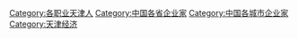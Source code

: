 [[Category:各职业天津人|Category:各职业天津人]]
[[Category:中国各省企业家|Category:中国各省企业家]]
[[Category:中国各城市企业家|Category:中国各城市企业家]]
[[Category:天津经济|Category:天津经济]]